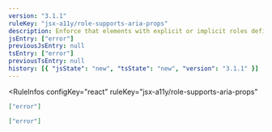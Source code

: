 ```yaml
---
version: "3.1.1"
ruleKey: "jsx-a11y/role-supports-aria-props"
description: Enforce that elements with explicit or implicit roles defined contain only `aria-*` properties supported by that `role`
jsEntry: ["error"]
previousJsEntry: null
tsEntry: ["error"]
previousTsEntry: null
history: [{ "jsState": "new", "tsState": "new", "version": "3.1.1" }]
---
```


<RuleInfos 
  configKey="react" 
  ruleKey="jsx-a11y/role-supports-aria-props" 
>

```json
["error"]
```

```json
["error"]
```

</RuleInfos>
